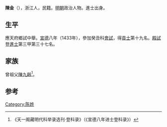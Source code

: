 {{Otheruses|other=名为陈金的其他人物|陈金 (消歧义)}}

'''陳金'''（{{bd|1409年||？}}），浙江人，民籍。[[明朝|明朝]]政治人物。進士出身。

== 生平 ==
應天府鄉試中舉。[[宣德|宣德]]八年（1433年），參加癸丑科[[會試|會試]]，得[[貢士|貢士]]第十九名。[[殿試|殿試]]登[[進士|進士]]第三甲第三十七名。

== 家族 ==
曾祖父[[陳九齡|陳九齡]]<ref>《天一阁藏明代科举录选刊·登科录》（《宣德八年进士登科录》）</ref>。

==参考==
{{reflist}}

{{宣德八年癸丑科殿試金榜}}

{{Authority control}}

{{DEFAULTSORT:}}
[[Category:陈姓|Category:陈姓]]


{{明朝人物小作品}}
